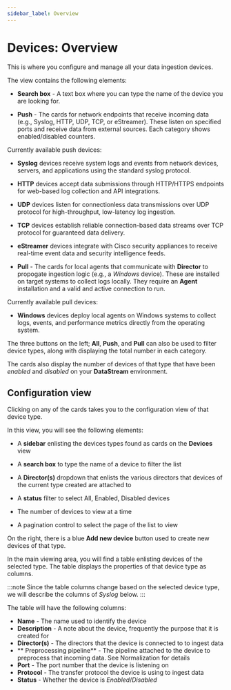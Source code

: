 ```yaml
---
sidebar_label: Overview
---
```


# Devices: Overview

This is where you configure and manage all your data ingestion devices.

The view contains the following elements:

- **Search box** - A text box where you can type the name of the device you are looking for.

- **Push** - The cards for network endpoints that receive incoming data (e.g., Syslog, HTTP, UDP, TCP, or eStreamer). These listen on specified ports and receive data from external sources. Each category shows enabled/disabled counters.

Currently available push devices:

- <Topic id="devices-syslog">**Syslog**</Topic> devices receive system logs and events from network devices, servers, and applications using the standard syslog protocol.

- <Topic id="devices-http">**HTTP**</Topic> devices accept data submissions through HTTP/HTTPS endpoints for web-based log collection and API integrations.

- <Topic id="devices-udp">**UDP**</Topic> devices listen for connectionless data transmissions over UDP protocol for high-throughput, low-latency log ingestion.

- <Topic id="devices-tcp">**TCP**</Topic> devices establish reliable connection-based data streams over TCP protocol for guaranteed data delivery.

- <Topic id="devices-estreamer">**eStreamer**</Topic> devices integrate with Cisco security appliances to receive real-time event data and security intelligence feeds.

- **Pull** - The cards for local agents that communicate with **Director** to propogate ingestion logic (e.g., a _Windows_ device). These are installed on target systems to collect logs locally. They require an **Agent** installation and a valid and active connection to run.

Currently available pull devices:

- <Topic id="devices-windows">**Windows**</Topic> devices deploy local agents on Windows systems to collect logs, events, and performance metrics directly from the operating system.

The three buttons on the left; **All**, **Push**, and **Pull**  can also be used to filter device types, along with displaying the total number in each category.

The cards also display the number of devices of that type that have been _enabled_ and _disabled_ on your **DataStream** environment.

## Configuration view

Clicking on any of the cards takes you to the configuration view of that device type.

In this view, you will see the following elements:

- A **sidebar** enlisting the devices types found as cards on the **Devices** view

- A **search box** to type the name of a device to filter the list

- A **Director(s)** dropdown that enlists the various directors that devices of the current type created are attached to

- A **status** filter to select All, Enabled, Disabled devices

- The number of devices to view at a time

- A pagination control to select the page of the list to view

On the right, there is a blue **Add new device** button used to create new devices of that type.

In the main viewing area, you will find a table enlisting devices of the selected type. The table displays the properties of that device type as columns.

:::note
Since the table columns change based on the selected device type, we will describe the columns of _Syslog_ below.
:::

The table will have the following columns:

- **Name** - The name used to identify the device
- **Description** - A note about the device, frequently the purpose that it is created for
- **Director(s)** - The directors that the device is connected to to ingest data
- ** Preprocessing pipeline** - The pipeline attached to the device to preprocess that incoming data. See <Topic id="normalization">Normalization</Topic> for details
- **Port** - The port number that the device is listening on
- **Protocol** - The transfer protocol the device is using to ingest data
- **Status** - Whether the device is _Enabled_/_Disabled_
